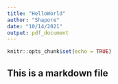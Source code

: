 ```yaml
---
title: "HelloWorld"
author: "Shapore"
date: "10/14/2021"
output: pdf_document
---
```


```r
knitr::opts_chunk$set(echo = TRUE)
```

## This is a markdown file

